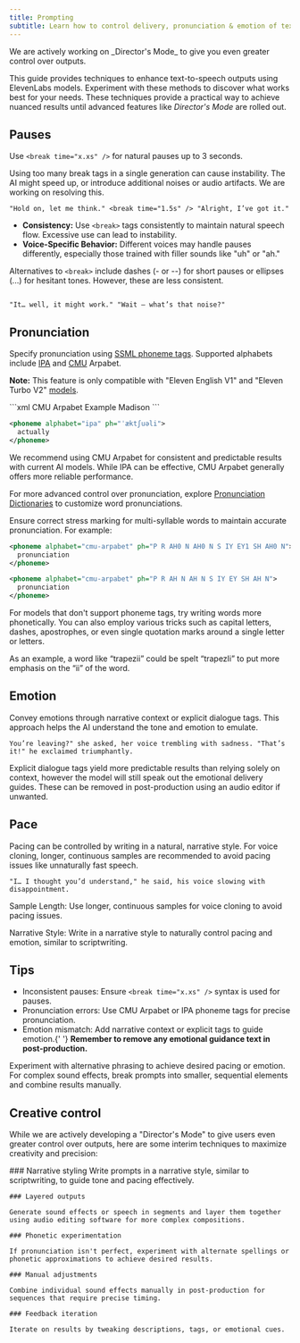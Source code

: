 ```yaml
---
title: Prompting
subtitle: Learn how to control delivery, pronunciation & emotion of text to speech.
---
```


<Info>
  We are actively working on _Director's Mode_ to give you even greater control over outputs.
</Info>

This guide provides techniques to enhance text-to-speech outputs using ElevenLabs models. Experiment with these methods to discover what works best for your needs. These techniques provide a practical way to achieve nuanced results until advanced features like _Director's Mode_ are rolled out.

## Pauses

Use `<break time="x.xs" />` for natural pauses up to 3 seconds. 

<Note>Using too many break tags in a single generation can cause instability. The AI might speed up, or introduce additional noises or audio artifacts. We are working on resolving this.</Note>

```text Example
"Hold on, let me think." <break time="1.5s" /> "Alright, I’ve got it."
```

- **Consistency:** Use `<break>` tags consistently to maintain natural speech flow. Excessive use can lead to instability.
- **Voice-Specific Behavior:** Different voices may handle pauses differently, especially those trained with filler sounds like "uh" or "ah."

Alternatives to `<break>` include dashes (- or --) for short pauses or ellipses (...) for hesitant tones. However, these are less consistent.

```text Example

"It… well, it might work." "Wait — what’s that noise?"

```

## Pronunciation

Specify pronunciation using [SSML phoneme tags](https://en.wikipedia.org/wiki/Speech_Synthesis_Markup_Language). Supported alphabets include [IPA](https://en.wikipedia.org/wiki/International_Phonetic_Alphabet) and [CMU](https://en.wikipedia.org/wiki/CMU_Pronouncing_Dictionary) Arpabet.

**Note:** This feature is only compatible with "Eleven English V1" and "Eleven Turbo V2" [models](/docs/models).

<CodeBlock>
```xml CMU Arpabet Example
<phoneme alphabet="cmu-arpabet" ph="M AE1 D IH0 S AH0 N">
  Madison
</phoneme>
```

```xml IPA Example
<phoneme alphabet="ipa" ph="ˈæktʃuəli">
  actually
</phoneme>
```

</CodeBlock>

We recommend using CMU Arpabet for consistent and predictable results with current AI models. While IPA can be effective, CMU Arpabet generally offers more reliable performance.

For more advanced control over pronunciation, explore [Pronunciation Dictionaries](https://elevenlabs.io/docs/product-guides/products/studio#pronunciation-dictionaries) to customize word pronunciations.

Ensure correct stress marking for multi-syllable words to maintain accurate pronunciation. For example:

<CodeBlock>

```xml Correct usage
<phoneme alphabet="cmu-arpabet" ph="P R AH0 N AH0 N S IY EY1 SH AH0 N">
  pronunciation
</phoneme>
```

```xml Incorrect usage
<phoneme alphabet="cmu-arpabet" ph="P R AH N AH N S IY EY SH AH N">
  pronunciation
</phoneme>
```

</CodeBlock>

For models that don't support phoneme tags, try writing words more phonetically. You can also employ various tricks such as capital letters, dashes, apostrophes, or even single quotation marks around a single letter or letters.

As an example, a word like “trapezii” could be spelt “trapezIi” to put more emphasis on the “ii” of the word.

## Emotion

Convey emotions through narrative context or explicit dialogue tags. This approach helps the AI understand the tone and emotion to emulate.

```text Example
You’re leaving?" she asked, her voice trembling with sadness. "That’s it!" he exclaimed triumphantly.
```

Explicit dialogue tags yield more predictable results than relying solely on context, however the model will still speak out the emotional delivery guides. These can be removed in post-production using an audio editor if unwanted.

## Pace

Pacing can be controlled by writing in a natural, narrative style. For voice cloning, longer, continuous samples are recommended to avoid pacing issues like unnaturally fast speech.

```text Example
"I… I thought you’d understand," he said, his voice slowing with disappointment.
```

Sample Length: Use longer, continuous samples for voice cloning to avoid pacing issues.

Narrative Style: Write in a narrative style to naturally control pacing and emotion, similar to scriptwriting.

## Tips

<AccordionGroup>
  <Accordion title="Common Issues">
    <ul>
      <li>
        Inconsistent pauses: Ensure <code>&lt;break time="x.xs" /&gt;</code> syntax is used for
        pauses.
      </li>
      <li>Pronunciation errors: Use CMU Arpabet or IPA phoneme tags for precise pronunciation.</li>
      <li>
        Emotion mismatch: Add narrative context or explicit tags to guide emotion.{' '}
        <strong>Remember to remove any emotional guidance text in post-production.</strong>
      </li>
    </ul>
  </Accordion>
  <Accordion title="Tips for Improving Output">
    Experiment with alternative phrasing to achieve desired pacing or emotion. For complex sound
    effects, break prompts into smaller, sequential elements and combine results manually.
  </Accordion>
</AccordionGroup>

## Creative control

While we are actively developing a "Director's Mode" to give users even greater control over outputs, here are some interim techniques to maximize creativity and precision:

<Steps>
    ### Narrative styling
    Write prompts in a narrative style, similar to scriptwriting, to guide tone and pacing effectively.

    ### Layered outputs

    Generate sound effects or speech in segments and layer them together using audio editing software for more complex compositions.

    ### Phonetic experimentation

    If pronunciation isn't perfect, experiment with alternate spellings or phonetic approximations to achieve desired results.

    ### Manual adjustments

    Combine individual sound effects manually in post-production for sequences that require precise timing.

    ### Feedback iteration

    Iterate on results by tweaking descriptions, tags, or emotional cues.

</Steps>
